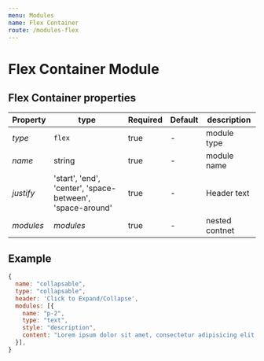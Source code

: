 ```yaml
---
menu: Modules
name: Flex Container
route: /modules-flex
---
```


# Flex Container Module

## Flex Container properties

| Property     | type           | Required | Default | description |
| ------------ | -------------- | -------- | ------- | ----------- |
| *type*       | `flex`  | true     | -       | module type |
| *name*       | string         | true     | -       | module name |
| *justify*    | 'start', 'end', 'center', 'space-between', 'space-around'         | true     | -       | Header text |
| *modules*   | *modules*  | true     | -       | nested contnet |

## Example
```jsx
{
  name: "collapsable",
  type: "collapsable",
  header: 'Click to Expand/Collapse',
  modules: [{
    name: "p-2",
    type: "text",
    style: "description",
    content: "Lorem ipsum dolor sit amet, consectetur adipisicing elit, sed do eiusmod tempor incididunt ut labore et dolore magna aliqua. Ut enim ad minim veniam, quis nostrud exercitation ullamco laboris nisi ut aliquip ex ea commodo consequat. Duis aute irure dolor in reprehenderit in voluptate velit esse cillum dolore eu fugiat nulla pariatur. Excepteur sint occaecat cupidatat non proident, sunt in culpa qui officia deserunt mollit anim id est laborum."
  }],
}
```


<Playground>
  <ModulesPlayground
    form={{
      modules: [
        {
          name: "h1",
          type: "text",
          style: "h2",
          content: "With paragrahs"
        },
        {
          name: "flex",
          type: "flex",
          modules: [{
            name: "p-2",
            type: "text",
            style: "body",
            content: "Lorem ipsum dolor sit amet, consectetur adipisicing elit, sed do eiusmod tempor incididunt ut labore et dolore magna aliqua. Ut enim ad minim veniam, quis nostrud exercitation ullamco laboris nisi ut aliquip ex ea commodo consequat. Duis aute irure dolor in reprehenderit in voluptate velit esse cillum dolore eu fugiat nulla pariatur. Excepteur sint occaecat cupidatat non proident, sunt in culpa qui officia deserunt mollit anim id est laborum."
          }, {
            name: "p-3",
            type: "text",
            style: "body",
            content: "Lorem ipsum dolor sit amet, consectetur adipisicing elit, sed do eiusmod tempor incididunt ut labore et dolore magna aliqua. Ut enim ad minim veniam, quis nostrud exercitation ullamco laboris nisi ut aliquip ex ea commodo consequat. Duis aute irure dolor in reprehenderit in voluptate velit esse cillum dolore eu fugiat nulla pariatur. Excepteur sint occaecat cupidatat non proident, sunt in culpa qui officia deserunt mollit anim id est laborum."
          }],
        },
        {
          name: 'submit',
          type: 'submit',
          caption: 'Next',
        },
      ],
    }}
  />
</Playground>
